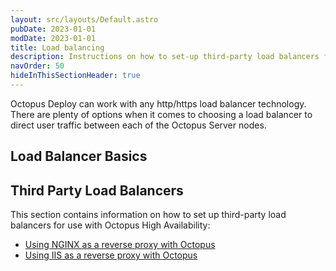 ```yaml
---
layout: src/layouts/Default.astro
pubDate: 2023-01-01
modDate: 2023-01-01
title: Load balancing
description: Instructions on how to set-up third-party load balancers for Octopus High Availability (HA) to direct user traffic between each of the Octopus Server nodes.
navOrder: 50
hideInThisSectionHeader: true
---
```


Octopus Deploy can work with any http/https load balancer technology.  There are plenty of options when it comes to choosing a load balancer to direct user traffic between each of the Octopus Server nodes.

## Load Balancer Basics

<LoadBalancerEndpointInfo />

## Third Party Load Balancers

This section contains information on how to set up third-party load balancers for use with Octopus High Availability:

- [Using NGINX as a reverse proxy with Octopus](/docs/security/exposing-octopus/use-nginx-as-reverse-proxy)
- [Using IIS as a reverse proxy with Octopus](/docs/security/exposing-octopus/use-iis-as-reverse-proxy)
